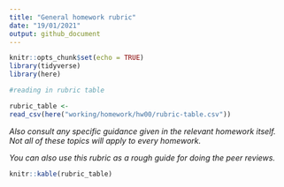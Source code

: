 ```yaml
---
title: "General homework rubric"
date: "19/01/2021"
output: github_document
---
```


```r
knitr::opts_chunk$set(echo = TRUE)
library(tidyverse)
library(here)

#reading in rubric table

rubric_table <- 
read_csv(here("working/homework/hw00/rubric-table.csv"))
```


*Also consult any specific guidance given in the relevant homework itself. Not all of these topics will apply to every homework.*

*You can also use this rubric as a rough guide for doing the peer reviews.*

```r
knitr::kable(rubric_table)
```

